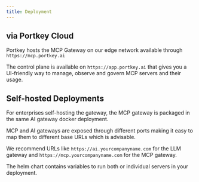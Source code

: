 ```yaml
---
title: Deployment
---
```


## via Portkey Cloud
Portkey hosts the MCP Gateway on our edge network available through `https://mcp.portkey.ai`

The control plane is available on `https://app.portkey.ai` that gives you a UI-friendly way to manage, observe and govern MCP servers and their usage.

## Self-hosted Deployments
For enterprises self-hosting the gateway, the MCP gateway is packaged in the same AI gateway docker deployment.

MCP and AI gateways are exposed through different ports making it easy to map them to different base URLs which is advisable.

We recommend URLs like `https://ai.yourcompanyname.com` for the LLM gateway and `https://mcp.yourcompanyname.com` for the MCP gateway.

The helm chart contains variables to run both or individual servers in your deployment.
